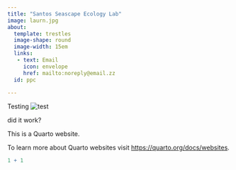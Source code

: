 ```yaml
---
title: "Santos Seascape Ecology Lab"
image: laurn.jpg
about: 
  template: trestles
  image-shape: round
  image-width: 15em
  links: 
   - text: Email
     icon: envelope
     href: mailto:noreply@email.zz
  id: ppc
    
---
```


:::{#ppc}

Testing
![test](New.png)

did it work?
:::

This is a Quarto website.

To learn more about Quarto websites visit <https://quarto.org/docs/websites>.

```r
1 + 1
```
